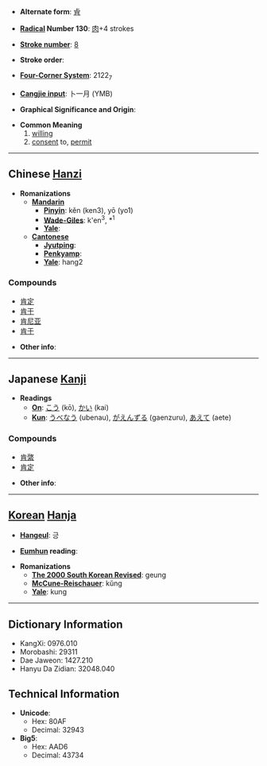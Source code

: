 * '''Alternate form''': [[肻]]

* '''[[Wiktionary:Chinese radical index| Radical]] Number 130''': [[Wiktionary:Chinese radical index 肉|肉]]+4 strokes

* '''[[Wiktionary:Chinese total strokes index|Stroke number]]''': [[Wiktionary:Chinese total strokes index 8|8]]

* '''Stroke order''': 

* '''[[Wiktionary:Chinese four corner index|Four-Corner System]]''': 2122<sub>7</sub>

* '''[[Wiktionary:Chinese Cangjie index|Cangjie input]]''': 卜一月 (YMB)

* '''Graphical Significance and Origin''': 

* '''Common Meaning'''
*# [[willing]]
*# [[consent]] to, [[permit]]


----

== Chinese [[Hanzi]] ==

* '''Romanizations'''
** '''[[Mandarin]]'''
*** '''[[Pinyin]]''': kěn (ken3), yō (yo1)
*** '''[[Wade-Giles]]''': k'en<sup>3</sup>, *<sup>1</sup>
*** '''[[Yale]]''': 
** '''[[Cantonese]]'''
*** '''[[Jyutping]]''':
*** '''[[Penkyamp]]''': 
*** '''[[Yale]]''': hang2

===Compounds===
*[[肯定]]
*[[肯干]]
*[[肯尼亚]]
*[[肯于]]

* '''Other info''': 

----

== Japanese [[Kanji]] ==

* '''Readings'''
** '''[[On]]''': [[こう]] (kō), [[かい]] (kai)
** '''[[Kun]]''': [[うべなう]] (ubenau), [[がえんずる]] (gaenzuru), [[あえて]] (aete)

===Compounds===
*[[肯綮]]
*[[肯定]]

* '''Other info''':  

----

== [[Korean]] [[Hanja]] ==

* '''[[Hangeul]]''': 긍

* '''[[Eumhun]] reading''': 

* '''Romanizations'''
** '''[[The 2000 South Korean Revised Romanization|The 2000 South Korean Revised]]''': geung
** '''[[McCune-Reischauer]]''': kŭng
** '''[[Yale]]''': kung

----

== Dictionary Information ==

* KangXi: 0976.010
* Morobashi: 29311
* Dae Jaweon: 1427.210
* Hanyu Da Zidian: 32048.040

== Technical Information ==

* '''Unicode''':
** Hex: 80AF
** Decimal: 32943
* '''Big5''':
** Hex: AAD6
** Decimal: 43734
